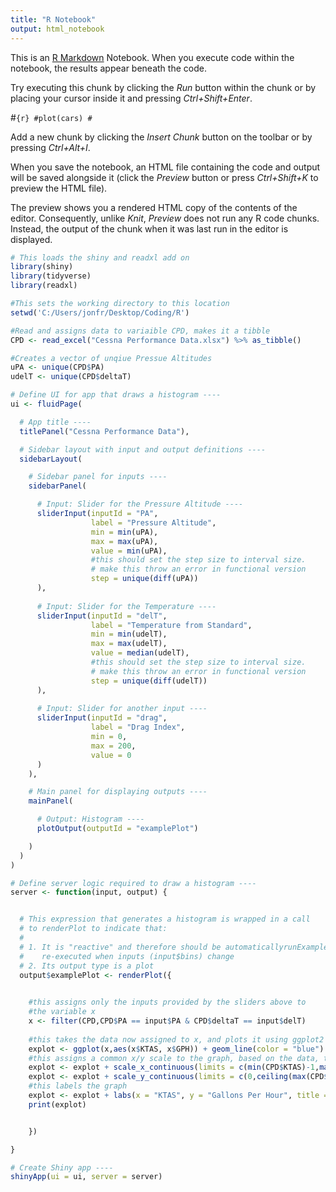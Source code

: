 ```yaml
---
title: "R Notebook"
output: html_notebook
---
```


This is an [R Markdown](http://rmarkdown.rstudio.com) Notebook. When you execute code within the notebook, the results appear beneath the code. 

Try executing this chunk by clicking the *Run* button within the chunk or by placing your cursor inside it and pressing *Ctrl+Shift+Enter*. 

#```{r}
#plot(cars)
#```

Add a new chunk by clicking the *Insert Chunk* button on the toolbar or by pressing *Ctrl+Alt+I*.

When you save the notebook, an HTML file containing the code and output will be saved alongside it (click the *Preview* button or press *Ctrl+Shift+K* to preview the HTML file).

The preview shows you a rendered HTML copy of the contents of the editor. Consequently, unlike *Knit*, *Preview* does not run any R code chunks. Instead, the output of the chunk when it was last run in the editor is displayed.

```r
# This loads the shiny and readxl add on
library(shiny)
library(tidyverse)
library(readxl)

#This sets the working directory to this location
setwd('C:/Users/jonfr/Desktop/Coding/R')

#Read and assigns data to variaible CPD, makes it a tibble
CPD <- read_excel("Cessna Performance Data.xlsx") %>% as_tibble()

#Creates a vector of unqiue Pressue Altitudes
uPA <- unique(CPD$PA)
udelT <- unique(CPD$deltaT)

# Define UI for app that draws a histogram ----
ui <- fluidPage(

  # App title ----
  titlePanel("Cessna Performance Data"),

  # Sidebar layout with input and output definitions ----
  sidebarLayout(

    # Sidebar panel for inputs ----
    sidebarPanel(

      # Input: Slider for the Pressure Altitude ----
      sliderInput(inputId = "PA",
                  label = "Pressure Altitude",
                  min = min(uPA),
                  max = max(uPA),
                  value = min(uPA),
                  #this should set the step size to interval size. 
                  # make this throw an error in functional version
                  step = unique(diff(uPA))
      ),
      
      # Input: Slider for the Temperature ----
      sliderInput(inputId = "delT",
                  label = "Temperature from Standard",
                  min = min(udelT),
                  max = max(udelT),
                  value = median(udelT),
                  #this should set the step size to interval size. 
                  # make this throw an error in functional version
                  step = unique(diff(udelT))
      ),
      
      # Input: Slider for another input ----
      sliderInput(inputId = "drag",
                  label = "Drag Index",
                  min = 0,
                  max = 200,
                  value = 0
      )
    ),

    # Main panel for displaying outputs ----
    mainPanel(

      # Output: Histogram ----
      plotOutput(outputId = "examplePlot")

    )
  )
)

# Define server logic required to draw a histogram ----
server <- function(input, output) {


  # This expression that generates a histogram is wrapped in a call
  # to renderPlot to indicate that:
  #
  # 1. It is "reactive" and therefore should be automaticallyrunExample("03_reactivity")
  #    re-executed when inputs (input$bins) change
  # 2. Its output type is a plot
  output$examplePlot <- renderPlot({

    
    #this assigns only the inputs provided by the sliders above to
    #the variable x
    x <- filter(CPD,CPD$PA == input$PA & CPD$deltaT == input$delT)
    
    #this takes the data now assigned to x, and plots it using ggplot2
    explot <- ggplot(x,aes(x$KTAS, x$GPH)) + geom_line(color = "blue")
    #this assigns a common x/y scale to the graph, based on the data, that wont change
    explot <- explot + scale_x_continuous(limits = c(min(CPD$KTAS)-1,max(CPD$KTAS)+1))
    explot <- explot + scale_y_continuous(limits = c(0,ceiling(max(CPD$GPH))))
    #this labels the graph
    explot <- explot + labs(x = "KTAS", y = "Gallons Per Hour", title = "Fuel Flow")
    print(explot)


    })

}

# Create Shiny app ----
shinyApp(ui = ui, server = server)
```
